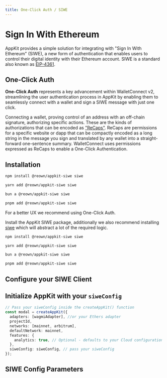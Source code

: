 ```yaml
---
title: One-Click Auth / SIWE
---
```



# Sign In With Ethereum

AppKit provides a simple solution for integrating with "Sign In With Ethereum" (SIWE), a new form of authentication that enables users to control their digital identity with their Ethereum account.
SIWE is a standard also known as [EIP-4361](https://docs.login.xyz/general-information/siwe-overview/eip-4361).

## One-Click Auth

**One-Click Auth** represents a key advancement within WalletConnect v2, streamlining the user authentication process in AppKit by enabling them to seamlessly connect with a wallet and sign a SIWE message with just one click.

Connecting a wallet, proving control of an address with an off-chain signature, authorizing specific actions. These are the kinds of authorizations that can be encoded as ["ReCaps"](https://eips.ethereum.org/EIPS/eip-5573). ReCaps are permissions for a specific website or dapp that can be compactly encoded as a long string in the message you sign and translated by any wallet into a straight-forward one-sentence summary.
WalletConnect uses permissions expressed as ReCaps to enable a One-Click Authentication.

## Installation

<Tabs >
<Tab title="One-Click Auth">

<CodeGroup>

```bash npm
npm install @reown/appkit-siwe siwe
```

```bash Yarn
yarn add @reown/appkit-siwe siwe
```

```bash Bun
bun a @reown/appkit-siwe siwe
```

```bash pnpm
pnpm add @reown/appkit-siwe siwe
```
</CodeGroup>

</Tab>
<Tab title="Legacy">

<Warning>For a better UX we recommend using One-Click Auth.</Warning>

Install the AppKit SIWE package, additionally we also recommend installing [siwe](https://docs.login.xyz/) which will abstract a lot of the required logic.

<CodeGroup>

```bash npm
npm install @reown/appkit-siwe siwe
```

```bash Yarn
yarn add @reown/appkit-siwe siwe
```

```bash Bun
bun a @reown/appkit-siwe siwe
```

```bash pnpm
pnpm add @reown/appkit-siwe siwe
```
</CodeGroup>

</Tab>
</Tabs>

## Configure your SIWE Client

<SiweCode />

## Initialize AppKit with your `siweConfig`

```ts
// Pass your siweConfig inside the createAppKit() function
const modal = createAppKit({
  adapters: [wagmiAdapter], //or your Ethers adapter
  projectId,
  networks: [mainnet, arbitrum],
  defaultNetwork: mainnet,
  features: {
    analytics: true, // Optional - defaults to your Cloud configuration
  },
  siweConfig: siweConfig, // pass your siweConfig
});
```

## SIWE Config Parameters

<SiweParams />
